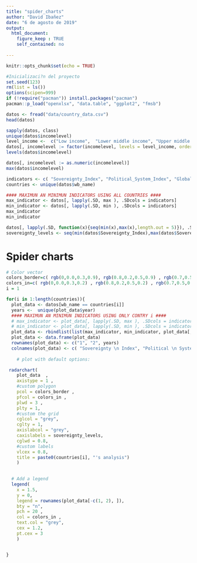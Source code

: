 ```yaml
---
title: "spider_charts"
author: "David Ibañez"
date: "6 de agosto de 2019"
output: 
  html_document: 
    figure_keep : TRUE
    self_contained: no 
    
---
```


```r
knitr::opts_chunk$set(echo = TRUE)

```

```r
#Inicializaci?n del proyecto
set.seed(123)
rm(list = ls())
options(scipen=999)
if (!require("pacman")) install.packages("pacman")
pacman::p_load("openxlsx", "data.table", "ggplot2", "fmsb")
```

```r
datos <- fread("data/country_data.csv")
head(datos)
```
```r
sapply(datos, class)
unique(datos$incomelevel)
level_income <-  c("Low income",  "Lower middle income", "Upper middle income",  "High income: OECD",    "High income: nonOECD")
datos[, incomelevel := factor(incomelevel, levels = level_income, ordered = T)]
levels(datos$incomelevel)
```
```r
datos[, incomelevel := as.numeric(incomelevel)]
max(datos$incomelevel)
```

```r
indicators <- c( "Sovereignty_Index", "Political_System_Index", "Globalization_Index", "Growth_GDP")
countries <- unique(datos$wb_name)

#### MAXIMUN AN MINIMUN INDICATORS USING ALL COUNTRIES ####
max_indicator <- datos[, lapply(.SD, max ), .SDcols = indicators]
min_indicator <- datos[, lapply(.SD, min ), .SDcols = indicators]
max_indicator
min_indicator
```
```r
datos[, lapply(.SD, function(x){seq(min(x),max(x),length.out = 5)}), .SDcols = indicators]
sovereignty_levels <- seq(min(datos$Sovereignty_Index),max(datos$Sovereignty_Index),length.out = 5)
```
# Spider charts 
```r
# Color vector
colors_border=c( rgb(0,0.0,0.3,0.9), rgb(0.8,0.2,0.5,0.9) , rgb(0.7,0.5,0.1,0.9), rgb(0.2,0.5,0.5,0.9)   )
colors_in=c( rgb(0,0.0,0.3,0.2) , rgb(0.8,0.2,0.5,0.2) , rgb(0.7,0.5,0.1,0.2), rgb(0.2,0.5,0.5,0.2))
i = 1

for(i in 1:length(countries)){
  plot_data <- datos[wb_name == countries[i]]
  years <-  unique(plot_data$year)
  #### MAXIMUN AN MINIMUN INDICATORS USING ONLY CONTRY i ####
  # max_indicator <- plot_data[, lapply(.SD, max ), .SDcols = indicators]
  # min_indicator <- plot_data[, lapply(.SD, min ), .SDcols = indicators]
  plot_data <- rbindlist(list(max_indicator, min_indicator, plot_data[, mget(indicators)]))
  plot_data <- data.frame(plot_data)
  rownames(plot_data) <- c("1", "2", years)
  colnames(plot_data) <- c( "Sovereignty \n Index", "Political \n System Index", "Globalization Index", "Growth \n GDP")
    
    # plot with default options:

 radarchart(
    plot_data  ,
    axistype = 1 ,
    #custom polygon
    pcol = colors_border ,
    pfcol = colors_in ,
    plwd = 3 ,
    plty = 1,
    #custom the grid
    cglcol = "grey",
    cglty = 1,
    axislabcol = "grey",
    caxislabels = sovereignty_levels,
    cglwd = 0.8,
    #custom labels
    vlcex = 0.8,
    title = paste0(countries[i], "'s analysis")
    )

  
  # Add a legend
  legend(
    x = 1.5,
    y = 0,
    legend = rownames(plot_data[-c(1, 2), ]),
    bty = "n",
    pch = 20 ,
    col = colors_in ,
    text.col = "grey",
    cex = 1.2,
    pt.cex = 3
    )


}


```










